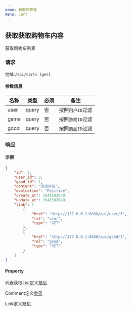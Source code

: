 ```yaml
---
name: 获取购物车
menu: Cart
---
```


## 获取获取购物车内容
获取购物车列表
### 请求
地址:`/api/carts [get]`

#### 参数信息

| 名称 |类型|必须|备注|
|---|---|---|---|
| user | query | 否 | 按照`用户ID`过滤 |
| game | query | 否 | 按照`游戏ID`过滤 |
| good | query | 否 | 按照`商品ID`过滤 |

### 响应

#### 示例
```json
{
    "id": 2,
    "user_id": 3,
    "good_id": 1,
    "content": "测试评论",
    "evaluation": "Positive",
    "create_at": 1541582649,
    "update_at": 1541582649,
    "link": [
        {
            "href": "http://127.0.0.1:8888/api/user/3",
            "rel": "user",
            "type": "GET"
        },
        {
            "href": "http://127.0.0.1:8888/api/good/1",
            "rel": "good",
            "type": "GET"
        }
    ]
}
```

#### Property
列表获取List定义[参见](/general-get-list)

Comment定义[参见](/model-comment)

Link定义[参见](/general-link)